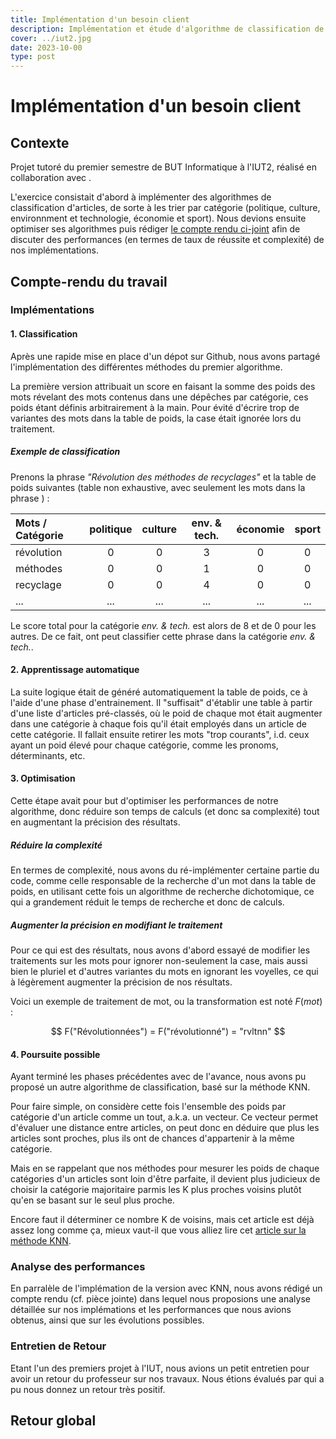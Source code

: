 ```yaml
---
title: Implémentation d'un besoin client
description: Implémentation et étude d'algorithme de classification de dépèches
cover: ../iut2.jpg
date: 2023-10-00
type: post
---
```




# Implémentation d'un besoin client

## Contexte

Projet tutoré du premier semestre de BUT Informatique à l'IUT2,
réalisé en collaboration avec <Author id="thuillim"/>.

L'exercice consistait d'abord à implémenter des algorithmes de classification d'articles,
de sorte à les trier par catégorie (politique, culture, environnment et technologie, économie et sport).
Nous devions ensuite optimiser ses algorithmes puis rédiger <a href={reportUrl}>le compte rendu ci-joint</a>
afin de discuter des performances (en termes de taux de réussite et complexité)
de nos implémentations.

## Compte-rendu du travail

### Implémentations

#### 1. Classification

Après une rapide mise en place d'un dépot sur Github,
nous avons partagé l'implémentation des différentes méthodes du premier algorithme.

La première version attribuait un score en faisant la somme des poids des mots révelant
des mots contenus dans une dépêches par catégorie, ces poids étant définis arbitrairement
à la main. Pour évité d'écrire trop de variantes des mots dans la table de poids,
la case était ignorée lors du traitement.

##### Exemple de classification

Prenons la phrase _"Révolution des méthodes de recyclages"_
et la table de poids suivantes (table non exhaustive,
avec seulement les mots dans la phrase ) :

| Mots / Catégorie | politique | culture | env. & tech. | économie | sport |
| :--------------- | :-------: | :-----: | :----------: | :------: | :---: |
| révolution       |     0     |    0    |      3       |    0     |   0   |
| méthodes         |     0     |    0    |      1       |    0     |   0   |
| recyclage        |     0     |    0    |      4       |    0     |   0   |
| ...              |    ...    |   ...   |     ...      |   ...    |  ...  |

Le score total pour la catégorie _env. & tech._ est alors de 8 et de 0 pour
les autres. De ce fait, ont peut classifier cette phrase dans la catégorie
_env. & tech._.

#### 2. Apprentissage automatique

La suite logique était de généré automatiquement la table de poids,
ce à l'aide d'une phase d'entrainement.
Il "suffisait" d'établir une table à partir d'une liste d'articles pré-classés,
où le poid de chaque mot était augmenter dans une catégorie à chaque fois
qu'il était employés dans un article de cette catégorie.
Il fallait ensuite retirer les mots "trop courants", i.d. ceux ayant un
poid élevé pour chaque catégorie, comme les pronoms, déterminants, etc.

#### 3. Optimisation

Cette étape avait pour but d'optimiser les performances de notre algorithme,
donc réduire son temps de calculs (et donc sa complexité) tout en augmentant
la précision des résultats.

##### Réduire la complexité

En termes de complexité, nous avons du ré-implémenter certaine partie du code,
comme celle responsable de la recherche d'un mot dans la table de poids,
en utilisant cette fois un algorithme de recherche dichotomique,
ce qui a grandement réduit le temps de recherche et donc de calculs.

##### Augmenter la précision en modifiant le traitement

Pour ce qui est des résultats, nous avons d'abord essayé de modifier
les traitements sur les mots pour ignorer non-seulement la case,
mais aussi bien le pluriel et d'autres variantes du mots en ignorant
les voyelles, ce qui à légèrement augmenter la précision de nos résultats.

Voici un exemple de traitement de mot, ou la transformation est noté $F(mot)$ :

$$
F("Révolutionnées") = F("révolutionné") = "rvltnn"
$$

#### 4. Poursuite possible

Ayant terminé les phases précédentes avec de l'avance,
nous avons pu proposé un autre algorithme de classification,
basé sur la méthode KNN.

Pour faire simple, on considère cette fois l'ensemble des poids
par catégorie d'un article comme un tout, a.k.a. un vecteur.
Ce vecteur permet d'évaluer une distance entre articles,
on peut donc en déduire que plus les articles sont proches,
plus ils ont de chances d'appartenir à la même catégorie.

Mais en se rappelant que nos méthodes pour mesurer les
poids de chaque catégories d'un articles sont loin d'être parfaite,
il devient plus judicieux de choisir la catégorie majoritaire parmis
les K plus proches voisins plutôt qu'en se basant sur le seul plus proche.

Encore faut il déterminer ce nombre K de voisins,
mais cet article est déjà assez long comme ça,
mieux vaut-il que vous alliez lire cet
[article sur la méthode KNN](https://fr.wikipedia.org/wiki/M%C3%A9thode_des_k_plus_proches_voisins).

### Analyse des performances

En parralèle de l'implémation de la version avec KNN,
nous avons rédigé un compte rendu (cf. pièce jointe)
dans lequel nous proposions une analyse détaillée
sur nos implémations et les performances que nous avions obtenus,
ainsi que sur les évolutions possibles.

### Entretien de Retour

Etant l'un des premiers projet à l'IUT, nous avions un petit entretien
pour avoir un retour du professeur sur nos travaux.
Nous étions évalués par <Author id="lejeunea"/>
qui a pu nous donnez un retour très positif.

## Retour global
